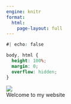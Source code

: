 ```yaml
---
engine: knitr
format: 
  html:
    page-layout: full
---
```


```css
#| echo: false

body, html {
  height: 100%;
  margin: 0;
  overflow: hidden;
}
```

<div class = "container">
  <img id = "home" src="images/index.jpg">
  <div class = "centered">Welcome to my website</div>
</div>
